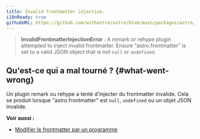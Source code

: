 ```yaml
---
title: Invalid frontmatter injection.
i18nReady: true
githubURL: https://github.com/withastro/astro/blob/main/packages/astro/src/core/errors/errors-data.ts
---
```


> **InvalidFrontmatterInjectionError** : A remark or rehype plugin attempted to inject invalid frontmatter. Ensure “astro.frontmatter” is set to a valid JSON object that is not `null` or `undefined`.

## Qu'est-ce qui a mal tourné ? \{#what-went-wrong\}

Un plugin remark ou rehype a tenté d'injecter du frontmatter invalide. Cela se produit lorsque "astro.frontmatter" est `null`, `undefined` ou un objet JSON invalide.

**Voir aussi :**

- [Modifier le frontmatter par un programme](/fr/guides/markdown-content/#modifying-frontmatter-programmatically)

